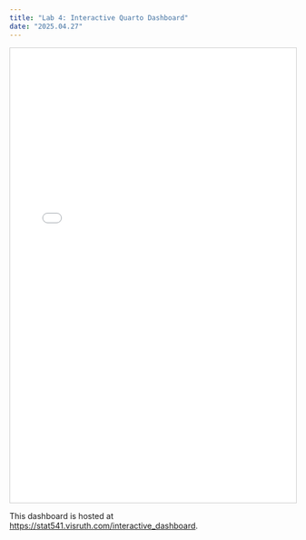 ---
title: "Lab 4: Interactive Quarto Dashboard"
date: "2025.04.27"
---

<!-- TODO: write this -->

<iframe src="../../../interactive_dashboard.html" width="100%" height="800px" style="border:1px solid #ccc;">
  <p>Your browser does not support iframes. You can view the content <a href="../../../interactive_dashboard.html">here</a>.</p>
</iframe>

This dashboard is hosted at <https://stat541.visruth.com/interactive_dashboard>.
